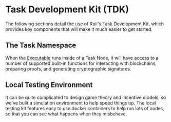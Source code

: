 
# Task Development Kit (TDK)

The following sections detail the use of Koii's Task Development Kit, which provides key components that will make it much easier to get started.

## The Task Namespace

When the [Executable](../what-are-tasks/key-components) runs inside of a Task Node, it will have access to a number of supported built-in functions for interacting with blockchains, preparing proofs, and generating cryptographic signatures.&#x20;

<ContentLink title="Using the Task Namespace" link="./using-the-task-namespace" iconType="copy"/>


## Local Testing Environment

It can be quite complicated to design game theory and incentive models, so we've built a simulation environment to help speed things up. The local testing kit features easy to use docker containers to help run lots of nodes, so that you can see what happens when they misbehave.

<ContentLink title="Developing Locally with Docker" link="./testing-locally-with-docker" iconType="copy"/>
